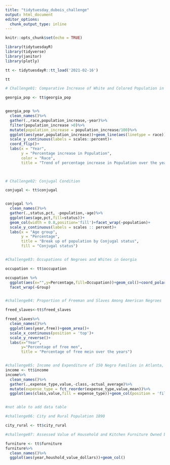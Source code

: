 ```yaml
---
title: "tidytuesday_dubois_challenge"
output: html_document
editor_options: 
  chunk_output_type: inline
---
```


```r
knitr::opts_chunk$set(echo = TRUE)
```


```r
library(tidytuesdayR)
library(tidyverse)
library(janitor)
library(plotly)

```

```r
tt <- tidytuesdayR::tt_load('2021-02-16')

tt


```

```r
# Challenge01: Comparative Increase of White and Colored Population in Georgia

georgia_pop <- tt$georgia_pop


georgia_pop %>% 
  clean_names()%>%
  gather(.,race,population_increase,-year)%>%
  filter(population_increase >0)%>%
  mutate(population_increase = population_increase/100)%>%
  ggplot(aes(year,population_increase))+geom_line(aes(linetype = race))+
  scale_y_continuous(labels = scales::percent)+
  coord_flip()+
  labs(x = "Year",
       y = "Percentage increase in Population",
       color = "Race",
       title = "Trend of percentage increase in Population over the years by Race")
  



```


```r
# Challenge02: Conjugal Condition

conjugal <- tt$conjugal


conjugal %>% 
  clean_names()%>%
  gather(.,status,pct, -population,-age)%>%
  ggplot(aes(age,pct,fill=status))+
  geom_col(width = 0.8,position='fill')+facet_wrap(~population)+
  scale_y_continuous(labels = scales :: percent)+
  labs(x = "Age group",
       y = "Percentage",
       title = "Break up of population by Conjugal status",
       fill = "Conjugal status")



```

```r
#Challenge03: Occupations of Negroes and Whites in Georgia

occupation <- tt$occupation

occupation %>% 
  ggplot(aes(x="",y=Percentage,fill=Occupation))+geom_col()+coord_polar("y",start=0)+
  facet_wrap(~Group)



```


```r
#challenge04: Proportion of Freeman and Slaves Among American Negroes

freed_slaves<-tt$freed_slaves

freed_slaves%>%
  clean_names()%>%
  ggplot(aes(year,free))+geom_area()+
  scale_x_continuous(position = 'top')+
  scale_y_reverse()+
  labs(x="Year",
       y="Percentage of free men",
       title = "Percentage of free mein over the years")



```

```r
#challenge05: Income and Expenditure of 150 Negro Families in Atlanta, GA, USA
income <- tt$income
income%>%
  clean_names()%>%
  gather(.,expense_type,value,-class,-actual_average)%>%
  mutate(expense_type = fct_reorder(expense_type,value,mean))%>%
  ggplot(aes(class,value,fill = expense_type))+geom_col(position = 'fill')+coord_flip()


#not able to add data table 


```


```r
#challenge06: City and Rural Population 1890

city_rural <- tt$city_rural


```


```r
#challenge07: Assessed Value of Household and Kitchen Furniture Owned by Georgia Negroes.

furniture <- tt$furniture
furniture%>%
  clean_names()%>%
  ggplot(aes(year,houshold_value_dollars))+geom_col()



```

```r



```

